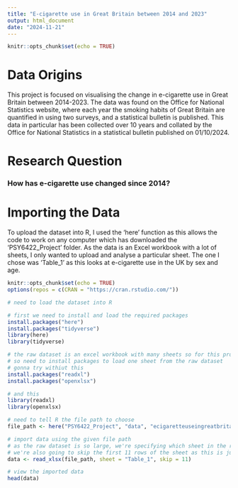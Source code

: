 ```yaml
---
title: "E-cigarette use in Great Britain between 2014 and 2023"
output: html_document
date: "2024-11-21"
---
```


```r
knitr::opts_chunk$set(echo = TRUE)
```
# Data Origins
This project is focused on visualising the change in e-cigarette use in Great Britain between 2014-2023. The data was found on the Office for National Statistics website, where each year the smoking habits of Great Britain are quantified in using two surveys, and a statistical bulletin is published. This data in particular has been collected over 10 years and collated by the Office for National Statistics in a statistical bulletin published on 01/10/2024.

# Research Question
### How has e-cigarette use changed since 2014?

# Importing the Data
To upload the dataset into R, I used the 'here' function as this allows the code to work on any computer which has downloaded the 'PSY6422_Project' folder. 
As the data is an Excel workbook with a lot of sheets, I only wanted to upload and analyse a particular sheet. The one I chose was 'Table_1' as this looks at e-cigarette use in the UK by sex and age. 
```r
knitr::opts_chunk$set(echo = TRUE)
options(repos = c(CRAN = "https://cran.rstudio.com/"))
```

```r
# need to load the dataset into R

# first we need to install and load the required packages
install.packages("here")
install.packages("tidyverse")
library(here)
library(tidyverse)

# the raw dataset is an excel workbook with many sheets so for this project we're specifying one sheet to upload into R
# so need to install packages to load one sheet from the raw dataset
# gonna try withiut this 
install.packages("readxl") 
install.packages("openxlsx")

# and this 
library(readxl)
library(openxlsx)

# need to tell R the file path to choose
file_path <- here("PSY6422_Project", "data", "ecigaretteuseingreatbritain.xlsx")

# import data using the given file path
# as the raw dataset is so large, we're specifying which sheet in the raw dataset to use
# we're also going to skip the first 11 rows of the sheet as this is just information about the table
data <- read_xlsx(file_path, sheet = "Table_1", skip = 11)

# view the imported data
head(data)

```
